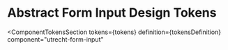 <!-- @license CC0-1.0 -->


<Meta id="css-form-input--design-tokens" title="CSS Component/Form input/Design Tokens" />

# Abstract Form Input Design Tokens

<ComponentTokensSection
  tokens={tokens}
  definition={tokensDefinition}
  component="utrecht-form-input"
></ComponentTokensSection>
